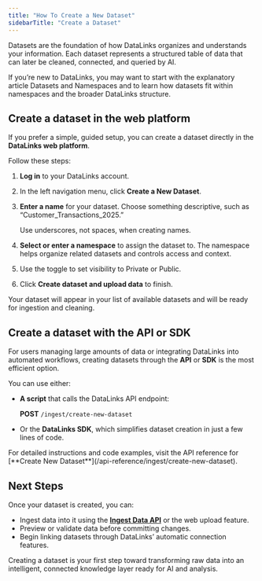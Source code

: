 ```yaml
---
title: "How To Create a New Dataset"
sidebarTitle: "Create a Dataset"
---
```


Datasets are the foundation of how DataLinks organizes and understands your information. Each dataset represents a structured table of data that can later be cleaned, connected, and queried by AI.

If you’re new to DataLinks, you may want to start with the explanatory article Datasets and Namespaces and to learn how datasets fit within namespaces and the broader DataLinks structure.

## Create a dataset in the web platform

If you prefer a simple, guided setup, you can create a dataset directly in the **DataLinks web platform**.

Follow these steps:

1. **Log in** to your DataLinks account.
2. In the left navigation menu, click **Create a New Dataset**.
3. **Enter a name** for your dataset. Choose something descriptive, such as “Customer_Transactions_2025.”

   <Info>
     Use underscores, not spaces, when creating names.
   </Info>
4. **Select or enter a namespace** to assign the dataset to. The namespace helps organize related datasets and controls access and context.
5. Use the toggle to set visibility to Private or Public.
6. Click **Create dataset and upload data** to finish.

Your dataset will appear in your list of available datasets and will be ready for ingestion and cleaning.

## Create a dataset with the API or SDK

For users managing large amounts of data or integrating DataLinks into automated workflows, creating datasets through the **API** or **SDK** is the most efficient option.

You can use either:

- **A script** that calls the DataLinks API endpoint:

  **POST** `/ingest/create-new-dataset`
- Or the **DataLinks SDK**, which simplifies dataset creation in just a few lines of code.

<Info>
  For detailed instructions and code examples, visit the API reference for [**Create New Dataset**](/api-reference/ingest/create-new-dataset).
</Info>

## Next Steps

Once your dataset is created, you can:

- Ingest data into it using the [**Ingest Data API**](/api-reference/ingest/ingest-data) or the web upload feature.
- Preview or validate data before committing changes.
- Begin linking datasets through DataLinks’ automatic connection features.

Creating a dataset is your first step toward transforming raw data into an intelligent, connected knowledge layer ready for AI and analysis.